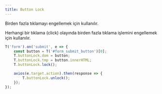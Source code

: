 ```yaml
---
title: Button Lock
---
```

Birden fazla tıklamayı engellemek için kullanılır.

Herhangi bir tıklama (click) olayında birden fazla tıklama işlemini engellemek için kullanılır.


```javascript
T('form').on('submit', e => {
    const button = T('#form_submit_button')[0];
    T.buttonLock.dom = button;
    T.buttonLock.tmp = button.innerHTML;
    T.buttonLock.lock();

    axios(e.target.action).then(response => {
        T.buttonLock.unlock();
    });
});
```
